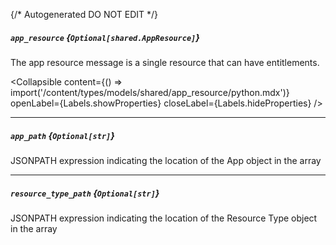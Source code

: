 {/* Autogenerated DO NOT EDIT  */}

##### `app_resource` *{`Optional[shared.AppResource]`}*
The app resource message is a single resource that can have entitlements.

<Collapsible content={() => import('/content/types/models/shared/app_resource/python.mdx')} openLabel={Labels.showProperties} closeLabel={Labels.hideProperties} />


---
##### `app_path` *{`Optional[str]`}*
JSONPATH expression indicating the location of the App object in the array

---
##### `resource_type_path` *{`Optional[str]`}*
JSONPATH expression indicating the location of the Resource Type object in the array


